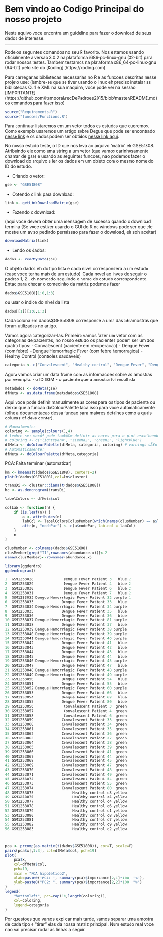 # Bem vindo ao Codigo Principal do nosso projeto

Neste aquivo voce encontra um guideline para fazer o download de seus dados de interesse.

-------------------------------
Rode os seguintes comandos no seu R favorito. Nos estamos usando oficialmente 
a versao 3.0.2 na plataforma i686-pc-linux-gnu (32-bit) para rodar nossos 
testes. Tambem testamos na plataforma x86_64-pc-linux-gnu (64-bit) pelo site
do [Koding] (https://koding.com)

Para carregar as bibliotecas necessarias no R e as funcoes descritas nesse projeto use:
(lembre-se que se tiver usando o linux eh preciso instalar as bibliotecas Curl e XML
na sua maquina, voce pode ver na sessao [IMPORTANTE] (https://github.com/jtemporal/recDePadroes2015/blob/master/README.md)
os comandos para fazer isso)
```r
source("Requirements.R")
source("funcoes/Functions.R")
```

Para continuar listaremos em um vetor todos os estudos que queremos. Como
exemplo usaremos um artigo sobre Degue que pode ser encontrado [nesse link](http://www.ncbi.nlm.nih.gov/pmc/articles/PMC4116428/)
e os dados podem ser obtidos [nesse link aqui](http://www.ncbi.nlm.nih.gov/geo/query/acc.cgi?acc=GSE51808).

No nosso estudo teste, o ID que nos leva ao arquivo 'matrix' eh GSE51808. 
Atribuindo ele como uma string a um vetor (que vamos carinhosamente chamar de gse)
e usando as seguintes funcoes, nao podemos fazer o download do arquivo
e ler os dados em um objeto com o mesmo nome do ID do estudo.

- Criando o vetor:
```r
gse <- "GSE51808"
```
- Obtendo o link para download:
```r
link <- getLinkDownloadMatrix(gse)
```
- Fazendo o download:

(aqui voce devera obter uma mensagem de sucesso quando o download termina
(Se voce estiver usando o GUI do R no windows pode ser que ele mostre um aviso
pedindo permissao para fazer o download, eh soh aceitar)
```r
downloadMatrix(link)
```
- Lendo os dados:
```r
dados <- readMyData(gse)
```
O objeto dados eh do tipo lista e cada nivel correspondera a um estudo (caso
voce tenha mais de um estudo). Cada nevel ao inves de seguir o padrao 1, 2..
eh nomeado seguindo o nome do estudo correspondente.
Entao para checar o comecinho da matriz podemos fazer
```r
dados$GSE51808[1:6,1:3]
```
ou usar o indice do nivel da lista
```r
dados[[1]][1:6,1:3]
```
Cada coluna em dados$GES51808 corresponde a uma das 56 amostras que foram 
utilizadas no artigo.

Vamos agora categorizar-las. Primeiro vamos fazer um vetor com as categorias de
pacientes, no nosso estudo os pacientes podem ser um dos quatro tipos:
- Convalescent (paciente em recuperacao)
- Dengue Fever (com febre)
- Dengue Hemorrhagic Fever (com febre hemorragica)
- Healthy Control (controles saudaveis)
```r
categoria <- c("Convalescent", "Healthy control", "Dengue Fever", "Dengue Hemorrhagic Fever")
```
Agora vamos criar um data.frame com as informacoes sobre as amostras por exemplo:
- o ID GSM
- o paciente que a amostra foi recolhida
```r
metadados <- doMeta(gse)
dfMeta <- as.data.frame(metadados$GSE51808)
```
Aqui voce pode definir manualmente as cores para os tipos de paciente ou
deixar que a funcao doColourPalette faca isso para voce automaticamente
(olhe a documentacao dessa funcao para maiores detalhes como a quais colunas df
deve conter).

```r
# Manualmente:
coloring <- sample(colours(),4)
# lembre-se: vocÃª pode tambÃ©m definir as cores para o plot escolhendo-as
# coloring <- c("lightcyan4", "sienna2", "green2", "lightblue")
dfMeta <- doColourPalette(dfMeta, categoria, coloring) # warnings sÃ£o esperados
# Automaticamente:
dfMeta <- doColourPalette(dfMeta,categoria)
```

PCA: Falta terminar (automatizar)
```r
km <- kmeans(t(dados$GSE51808), centers=2)
plot(t(dados$GSE51808),col=km$cluster)

transDi <- cluster::diana(t(dados$GSE51808))
hc <- as.dendrogram(transDi)

labelColors <- dfMeta$col

colLab <- function(n) {
    if (is.leaf(n)) {
        a <- attributes(n)
        labCol <- labelColors[clusMember[which(names(clusMember) == a$label)]]
        attr(n, "nodePar") <- c(a$nodePar, lab.col = labCol)
    }
    n
}

clusMember <- colnames(dados$GSE51808)
clusMember[grep("II",rownames(abundance.x))]<-2
names(clusMember)<-rownames(abundance.x)

library(ggdendro)
ggdendrogram()

1  GSM1253028              Dengue Fever Patient 3   blue 2
2  GSM1253029              Dengue Fever Patient 4   blue 2
3  GSM1253030              Dengue Fever Patient 6   blue 2
4  GSM1253031              Dengue Fever Patient 7   blue 2
5  GSM1253032 Dengue Hemorrhagic Fever Patient 32 purple 1
6  GSM1253033             Dengue Fever Patient 33   blue 
7  GSM1253034 Dengue Hemorrhagic Fever Patient 34 purple
8  GSM1253035             Dengue Fever Patient 35   blue
9  GSM1253036             Dengue Fever Patient 36   blue
10 GSM1253037 Dengue Hemorrhagic Fever Patient 81 purple
11 GSM1253038             Dengue Fever Patient 37   blue
12 GSM1253039 Dengue Hemorrhagic Fever Patient 38 purple
13 GSM1253040 Dengue Hemorrhagic Fever Patient 39 purple
14 GSM1253041 Dengue Hemorrhagic Fever Patient 40 purple
15 GSM1253042             Dengue Fever Patient 41   blue
16 GSM1253043             Dengue Fever Patient 42   blue
17 GSM1253044             Dengue Fever Patient 43   blue
18 GSM1253045             Dengue Fever Patient 44   blue
19 GSM1253046 Dengue Hemorrhagic Fever Patient 45 purple
20 GSM1253047             Dengue Fever Patient 47   blue
21 GSM1253048 Dengue Hemorrhagic Fever Patient 48 purple
22 GSM1253049 Dengue Hemorrhagic Fever Patient 49 purple
23 GSM1253050             Dengue Fever Patient 54   blue
24 GSM1253051             Dengue Fever Patient 55   blue
25 GSM1253052 Dengue Hemorrhagic Fever Patient 60 purple
26 GSM1253053             Dengue Fever Patient 66   blue
27 GSM1253054             Dengue Fever Patient 68   blue
28 GSM1253055             Dengue Fever Patient 80   blue
29 GSM1253056              Convalescent Patient 3  green
30 GSM1253057              Convalescent Patient 4  green
31 GSM1253058              Convalescent Patient 6  green
32 GSM1253059             Convalescent Patient 33  green
33 GSM1253060             Convalescent Patient 34  green
34 GSM1253061             Convalescent Patient 35  green
35 GSM1253062             Convalescent Patient 36  green
36 GSM1253063             Convalescent Patient 37  green
37 GSM1253064             Convalescent Patient 38  green
38 GSM1253065             Convalescent Patient 39  green
39 GSM1253066             Convalescent Patient 41  green
40 GSM1253067             Convalescent Patient 44  green
41 GSM1253068             Convalescent Patient 45  green
42 GSM1253069             Convalescent Patient 47  green
43 GSM1253070             Convalescent Patient 48  green
44 GSM1253071             Convalescent Patient 49  green
45 GSM1253072             Convalescent Patient 54  green
46 GSM1253073             Convalescent Patient 55  green
47 GSM1253074             Convalescent Patient 80  green
48 GSM1253075                  Healthy control c3 yellow
49 GSM1253076                  Healthy control c5 yellow
50 GSM1253077                  Healthy control c4 yellow
51 GSM1253078                  Healthy control c6 yellow
52 GSM1253079                  Healthy control c1 yellow
53 GSM1253080                  Healthy control c8 yellow
54 GSM1253081                  Healthy control c7 yellow
55 GSM1253082                  Healthy control c9 yellow
56 GSM1253083                  Healthy control c2 yellow



pca <- prcomp(as.matrix(t(dados$GSE51808)), cor=T, scale=F)
pairs(pca$x[,1:3], col=dfMeta$col, pch=19)
plot(
    pca$x,
    col=dfMeta$col,
    pch=19,
    main = "PCA hipotetico2",
    xlab=paste0("PC1: ", summary(pca)$importance[2,1]*100, "%"),
    ylab=paste0("PC2: ", summary(pca)$importance[2,2]*100, "%")
)
legend(
    "bottomleft", pch=rep(19,length(coloring)),
    col=coloring,
    legend=categoria
)


```
Por questoes que vamos explicar mais tarde, vamos separar uma amostra de cada
tipo e "tirar" elas da nossa matriz principal. Num estudo real voce nao vai
precisar rodar as linhas a seguir.
```r

```

